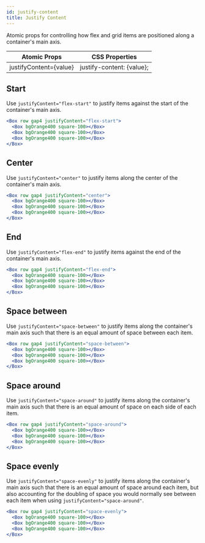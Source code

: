 ```yaml
---
id: justify-content
title: Justify Content
---
```


Atomic props for controlling how flex and grid items are positioned along a container's main axis.

| Atomic Props           | CSS Properties            |
| ---------------------- | ------------------------- |
| justifyContent={value} | justify-content: {value}; |

## Start

Use `justifyContent="flex-start"` to justify items against the start of the container's main axis.

```jsx live
<Box row gap4 justifyContent="flex-start">
  <Box bgOrange400 square-100></Box>
  <Box bgOrange400 square-100></Box>
  <Box bgOrange400 square-100></Box>
</Box>
```

## Center

Use `justifyContent="center"` to justify items along the center of the container's main axis.

```jsx live
<Box row gap4 justifyContent="center">
  <Box bgOrange400 square-100></Box>
  <Box bgOrange400 square-100></Box>
  <Box bgOrange400 square-100></Box>
</Box>
```

## End

Use `justifyContent="flex-end"` to justify items against the end of the container's main axis.

```jsx live
<Box row gap4 justifyContent="flex-end">
  <Box bgOrange400 square-100></Box>
  <Box bgOrange400 square-100></Box>
  <Box bgOrange400 square-100></Box>
</Box>
```

## Space between

Use `justifyContent="space-between"` to justify items along the container's main axis such that there is an equal amount of space between each item.

```jsx live
<Box row gap4 justifyContent="space-between">
  <Box bgOrange400 square-100></Box>
  <Box bgOrange400 square-100></Box>
  <Box bgOrange400 square-100></Box>
</Box>
```

## Space around

Use `justifyContent="space-around"` to justify items along the container's main axis such that there is an equal amount of space on each side of each item.

```jsx live
<Box row gap4 justifyContent="space-around">
  <Box bgOrange400 square-100></Box>
  <Box bgOrange400 square-100></Box>
  <Box bgOrange400 square-100></Box>
</Box>
```

## Space evenly

Use `justifyContent="space-evenly"` to justify items along the container's main axis such that there is an equal amount of space around each item, but also accounting for the doubling of space you would normally see between each item when using `justifyContent="space-around"`.

```jsx live
<Box row gap4 justifyContent="space-evenly">
  <Box bgOrange400 square-100></Box>
  <Box bgOrange400 square-100></Box>
  <Box bgOrange400 square-100></Box>
</Box>
```
